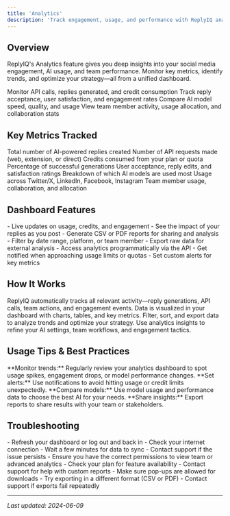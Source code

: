 ```yaml
---
title: 'Analytics'
description: 'Track engagement, usage, and performance with ReplyIQ analytics'
---
```


## Overview

ReplyIQ's Analytics feature gives you deep insights into your social media engagement, AI usage, and team performance. Monitor key metrics, identify trends, and optimize your strategy—all from a unified dashboard.

<CardGroup cols={2}>
  <Card title="Usage Tracking" icon="chart-bar">
    Monitor API calls, replies generated, and credit consumption
  </Card>
  <Card title="Engagement Metrics" icon="heart">
    Track reply acceptance, user satisfaction, and engagement rates
  </Card>
  <Card title="Model Performance" icon="robot">
    Compare AI model speed, quality, and usage
  </Card>
  <Card title="Team Analytics" icon="users">
    View team member activity, usage allocation, and collaboration stats
  </Card>
</CardGroup>

## Key Metrics Tracked

<CardGroup cols={2}>
  <Card title="Replies Generated" icon="robot">
    Total number of AI-powered replies created
  </Card>
  <Card title="API Calls" icon="code">
    Number of API requests made (web, extension, or direct)
  </Card>
  <Card title="Credits Used" icon="coins">
    Credits consumed from your plan or quota
  </Card>
  <Card title="Success Rate" icon="check-circle">
    Percentage of successful generations
  </Card>
  <Card title="Engagement Rate" icon="heart">
    User acceptance, reply edits, and satisfaction ratings
  </Card>
  <Card title="Model Usage" icon="robot">
    Breakdown of which AI models are used most
  </Card>
  <Card title="Platform Distribution" icon="globe">
    Usage across Twitter/X, LinkedIn, Facebook, Instagram
  </Card>
  <Card title="Team Activity" icon="users">
    Team member usage, collaboration, and allocation
  </Card>
</CardGroup>

## Dashboard Features

<AccordionGroup>
  <Accordion title="Real-Time Metrics">
    - Live updates on usage, credits, and engagement
    - See the impact of your replies as you post
  </Accordion>
  <Accordion title="Custom Reports">
    - Generate CSV or PDF reports for sharing and analysis
    - Filter by date range, platform, or team member
  </Accordion>
  <Accordion title="Export & API Access">
    - Export raw data for external analysis
    - Access analytics programmatically via the API
  </Accordion>
  <Accordion title="Alerts & Notifications">
    - Get notified when approaching usage limits or quotas
    - Set custom alerts for key metrics
  </Accordion>
</AccordionGroup>

## How It Works

<Steps>
  <Step title="Data Collection">
    ReplyIQ automatically tracks all relevant activity—reply generations, API calls, team actions, and engagement events.
  </Step>
  <Step title="Dashboard Visualization">
    Data is visualized in your dashboard with charts, tables, and key metrics.
  </Step>
  <Step title="Custom Analysis">
    Filter, sort, and export data to analyze trends and optimize your strategy.
  </Step>
  <Step title="Continuous Improvement">
    Use analytics insights to refine your AI settings, team workflows, and engagement tactics.
  </Step>
</Steps>

## Usage Tips & Best Practices

<Tip>
  **Monitor trends:** Regularly review your analytics dashboard to spot usage spikes, engagement drops, or model performance changes.
</Tip>
<Tip>
  **Set alerts:** Use notifications to avoid hitting usage or credit limits unexpectedly.
</Tip>
<Tip>
  **Compare models:** Use model usage and performance data to choose the best AI for your needs.
</Tip>
<Tip>
  **Share insights:** Export reports to share results with your team or stakeholders.
</Tip>

## Troubleshooting

<AccordionGroup>
  <Accordion title="Data Not Updating">
    - Refresh your dashboard or log out and back in
    - Check your internet connection
    - Wait a few minutes for data to sync
    - Contact support if the issue persists
  </Accordion>
  <Accordion title="Missing Metrics">
    - Ensure you have the correct permissions to view team or advanced analytics
    - Check your plan for feature availability
    - Contact support for help with custom reports
  </Accordion>
  <Accordion title="Export Issues">
    - Make sure pop-ups are allowed for downloads
    - Try exporting in a different format (CSV or PDF)
    - Contact support if exports fail repeatedly
  </Accordion>
</AccordionGroup>

---

_Last updated: 2024-06-09_ 